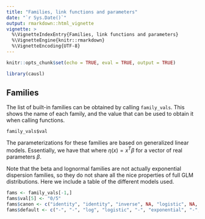 ```yaml
---
title: "Families, link functions and parameters"
date: "`r Sys.Date()`"
output: rmarkdown::html_vignette
vignette: >
  %\VignetteIndexEntry{Families, link functions and parameters}
  %\VignetteEngine{knitr::rmarkdown}
  %\VignetteEncoding{UTF-8}
---
```


```r
knitr::opts_chunk$set(echo = TRUE, eval = TRUE, output = TRUE)
```

```r
library(causl)
```

## Families

The list of built-in families can be obtained by calling `family_vals`.  This
shows the name of each family, and the value that can be used to obtain it when
calling functions.  
```family_vals
family_vals$val
```
The parameterizations for these families are based on 
generalized linear models.  Essentially, we have that 
\begin{align*}
\mathbb{E} [Y \mid X=x] = \mu(x) = g^{-1}(\eta(x))
\end{align*}
where $\eta(x) = x^T\beta$ for a vector of real parameters $\beta$.

Note that the beta and lognormal families are not actually exponential dispersion
families, so they do not share all the nice properties of full GLM distributions.
Here we include a table of the different models used.

```r
fams <- family_vals[-1,]
fams$val[5] <- "0/5"
fams$canon <- c("identity", "identity", "inverse", NA, "logistic", NA, "log-linear", "log-linear")
fams$default <- c("-", "-", "log", "logistic", "-", "exponential", "-", "-")
```


